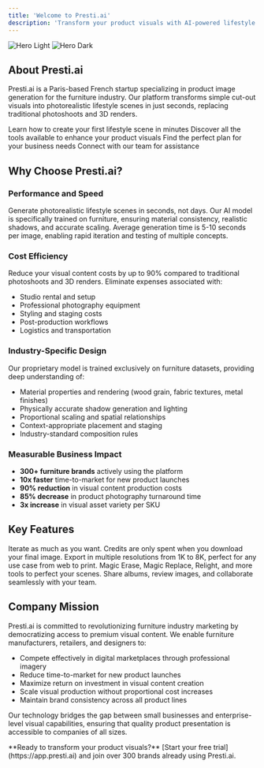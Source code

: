 ```yaml
---
title: 'Welcome to Presti.ai'
description: 'Transform your product visuals with AI-powered lifestyle scene generation'
---
```


<img
  className="block dark:hidden"
  src="/images/hero-light.svg"
  alt="Hero Light"
/>
<img
  className="hidden dark:block"
  src="/images/hero-dark.svg"
  alt="Hero Dark"
/>

## About Presti.ai

Presti.ai is a Paris-based French startup specializing in product image generation for the furniture industry. Our platform transforms simple cut-out visuals into photorealistic lifestyle scenes in just seconds, replacing traditional photoshoots and 3D renders.

<CardGroup cols={2}>
  <Card
    title="Get Started"
    icon="rocket"
    href="/quickstart"
  >
    Learn how to create your first lifestyle scene in minutes
  </Card>
  <Card
    title="Explore Features"
    icon="sparkles"
    href="/features"
  >
    Discover all the tools available to enhance your product visuals
  </Card>
  <Card
    title="View Pricing"
    icon="credit-card"
    href="/pricing/overview"
  >
    Find the perfect plan for your business needs
  </Card>
  <Card
    title="Get Support"
    icon="headset"
    href="/support/contact"
  >
    Connect with our team for assistance
  </Card>
</CardGroup>

## Why Choose Presti.ai?

### Performance and Speed
Generate photorealistic lifestyle scenes in seconds, not days. Our AI model is specifically trained on furniture, ensuring material consistency, realistic shadows, and accurate scaling. Average generation time is 5-10 seconds per image, enabling rapid iteration and testing of multiple concepts.

### Cost Efficiency
Reduce your visual content costs by up to 90% compared to traditional photoshoots and 3D renders. Eliminate expenses associated with:
- Studio rental and setup
- Professional photography equipment
- Styling and staging costs
- Post-production workflows
- Logistics and transportation

### Industry-Specific Design
Our proprietary model is trained exclusively on furniture datasets, providing deep understanding of:
- Material properties and rendering (wood grain, fabric textures, metal finishes)
- Physically accurate shadow generation and lighting
- Proportional scaling and spatial relationships
- Context-appropriate placement and staging
- Industry-standard composition rules

### Measurable Business Impact
- **300+ furniture brands** actively using the platform
- **10x faster** time-to-market for new product launches
- **90% reduction** in visual content production costs
- **85% decrease** in product photography turnaround time
- **3x increase** in visual asset variety per SKU

## Key Features

<AccordionGroup>
  <Accordion title="Unlimited Generations">
    Iterate as much as you want. Credits are only spent when you download your final image.
  </Accordion>
  <Accordion title="Resolution Options">
    Export in multiple resolutions from 1K to 8K, perfect for any use case from web to print.
  </Accordion>
  <Accordion title="Advanced Editing Tools">
    Magic Erase, Magic Replace, Relight, and more tools to perfect your scenes.
  </Accordion>
  <Accordion title="Team Collaboration">
    Share albums, review images, and collaborate seamlessly with your team.
  </Accordion>
</AccordionGroup>

## Company Mission

Presti.ai is committed to revolutionizing furniture industry marketing by democratizing access to premium visual content. We enable furniture manufacturers, retailers, and designers to:

- Compete effectively in digital marketplaces through professional imagery
- Reduce time-to-market for new product launches
- Maximize return on investment in visual content creation
- Scale visual production without proportional cost increases
- Maintain brand consistency across all product lines

Our technology bridges the gap between small businesses and enterprise-level visual capabilities, ensuring that quality product presentation is accessible to companies of all sizes.

<Info>
  **Ready to transform your product visuals?** [Start your free trial](https://app.presti.ai) and join over 300 brands already using Presti.ai.
</Info>